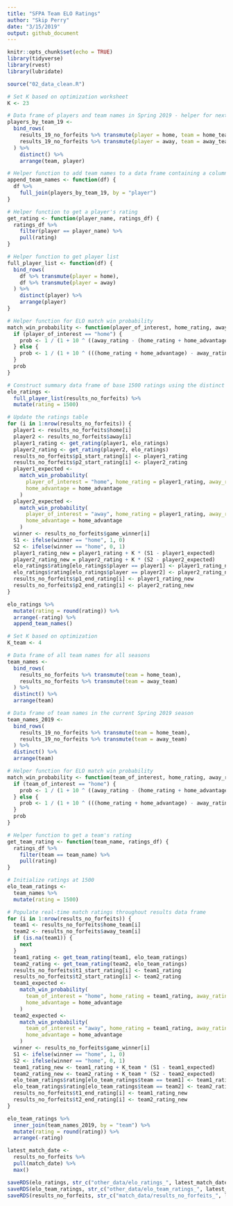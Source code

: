 ```yaml
---
title: "SFPA Team ELO Ratings"
author: "Skip Perry"
date: "3/15/2019"
output: github_document
---
```


```r
knitr::opts_chunk$set(echo = TRUE)
library(tidyverse)
library(rvest)
library(lubridate)

source("02_data_clean.R")
```


```r
# Set K based on optimization worksheet
K <- 23

# Data frame of players and team names in Spring 2019 - helper for next helper function
players_by_team_19 <- 
  bind_rows(
    results_19_no_forfeits %>% transmute(player = home, team = home_team),
    results_19_no_forfeits %>% transmute(player = away, team = away_team)
  ) %>% 
    distinct() %>% 
    arrange(team, player)

# Helper function to add team names to a data frame containing a column for player
append_team_names <- function(df) {
  df %>% 
    full_join(players_by_team_19, by = "player")
}

# Helper function to get a player's rating
get_rating <- function(player_name, ratings_df) {
  ratings_df %>% 
    filter(player == player_name) %>% 
    pull(rating)
}

# Helper function to get player list
full_player_list <- function(df) {
  bind_rows(
    df %>% transmute(player = home), 
    df %>% transmute(player = away)
  ) %>% 
    distinct(player) %>% 
    arrange(player)
}

# Helper function for ELO match win probability
match_win_probability <- function(player_of_interest, home_rating, away_rating, home_advantage) {
  if (player_of_interest == "home") {
    prob <- 1 / (1 + 10 ^ ((away_rating - (home_rating + home_advantage)) / 400))
  } else {
    prob <- 1 / (1 + 10 ^ (((home_rating + home_advantage) - away_rating) / 400))
  }
  prob
}

# Construct summary data frame of base 1500 ratings using the distinct players seen in the time period
elo_ratings <-
  full_player_list(results_no_forfeits) %>% 
  mutate(rating = 1500)

# Update the ratings table
for (i in 1:nrow(results_no_forfeits)) {
  player1 <- results_no_forfeits$home[i]
  player2 <- results_no_forfeits$away[i]
  player1_rating <- get_rating(player1, elo_ratings)
  player2_rating <- get_rating(player2, elo_ratings)
  results_no_forfeits$p1_start_rating[i] <- player1_rating
  results_no_forfeits$p2_start_rating[i] <- player2_rating
  player1_expected <-
    match_win_probability(
      player_of_interest = "home", home_rating = player1_rating, away_rating = player2_rating,
      home_advantage = home_advantage
    )
  player2_expected <-
    match_win_probability(
      player_of_interest = "away", home_rating = player1_rating, away_rating = player2_rating,
      home_advantage = home_advantage
    )
  winner <- results_no_forfeits$game_winner[i]
  S1 <- ifelse(winner == "home", 1, 0)
  S2 <- ifelse(winner == "home", 0, 1)
  player1_rating_new = player1_rating + K * (S1 - player1_expected)
  player2_rating_new = player2_rating + K * (S2 - player2_expected)
  elo_ratings$rating[elo_ratings$player == player1] <- player1_rating_new
  elo_ratings$rating[elo_ratings$player == player2] <- player2_rating_new
  results_no_forfeits$p1_end_rating[i] <- player1_rating_new
  results_no_forfeits$p2_end_rating[i] <- player2_rating_new
}

elo_ratings %>% 
  mutate(rating = round(rating)) %>% 
  arrange(-rating) %>% 
  append_team_names()
```

```r
# Set K based on optimization
K_team <- 4

# Data frame of all team names for all seasons
team_names <- 
  bind_rows(
    results_no_forfeits %>% transmute(team = home_team),
    results_no_forfeits %>% transmute(team = away_team)
  ) %>% 
  distinct() %>% 
  arrange(team)

# Data frame of team names in the current Spring 2019 season
team_names_2019 <- 
  bind_rows(
    results_19_no_forfeits %>% transmute(team = home_team),
    results_19_no_forfeits %>% transmute(team = away_team)
  ) %>% 
  distinct() %>% 
  arrange(team)

# Helper function for ELO match win probability
match_win_probability <- function(team_of_interest, home_rating, away_rating, home_advantage) {
  if (team_of_interest == "home") {
    prob <- 1 / (1 + 10 ^ ((away_rating - (home_rating + home_advantage)) / 400))
  } else {
    prob <- 1 / (1 + 10 ^ (((home_rating + home_advantage) - away_rating) / 400))
  }
  prob
}

# Helper function to get a team's rating
get_team_rating <- function(team_name, ratings_df) {
  ratings_df %>% 
    filter(team == team_name) %>% 
    pull(rating)
}

# Initialize ratings at 1500
elo_team_ratings <-
  team_names %>% 
  mutate(rating = 1500)

# Populate real-time match ratings throughout results data frame
for (i in 1:nrow(results_no_forfeits)) {
  team1 <- results_no_forfeits$home_team[i]
  team2 <- results_no_forfeits$away_team[i]
  if (is.na(team1)) { 
    next 
  } 
  team1_rating <- get_team_rating(team1, elo_team_ratings)
  team2_rating <- get_team_rating(team2, elo_team_ratings)
  results_no_forfeits$t1_start_rating[i] <- team1_rating
  results_no_forfeits$t2_start_rating[i] <- team2_rating
  team1_expected <-
    match_win_probability(
      team_of_interest = "home", home_rating = team1_rating, away_rating = team2_rating,
      home_advantage = home_advantage
    )
  team2_expected <-
    match_win_probability(
      team_of_interest = "away", home_rating = team1_rating, away_rating = team2_rating,
      home_advantage = home_advantage
    )
  winner <- results_no_forfeits$game_winner[i]
  S1 <- ifelse(winner == "home", 1, 0)
  S2 <- ifelse(winner == "home", 0, 1)
  team1_rating_new <- team1_rating + K_team * (S1 - team1_expected)
  team2_rating_new <- team2_rating + K_team * (S2 - team2_expected)
  elo_team_ratings$rating[elo_team_ratings$team == team1] <- team1_rating_new
  elo_team_ratings$rating[elo_team_ratings$team == team2] <- team2_rating_new
  results_no_forfeits$t1_end_rating[i] <- team1_rating_new
  results_no_forfeits$t2_end_rating[i] <- team2_rating_new
}

elo_team_ratings %>% 
  inner_join(team_names_2019, by = "team") %>% 
  mutate(rating = round(rating)) %>% 
  arrange(-rating)
```

```r
latest_match_date <- 
  results_no_forfeits %>% 
  pull(match_date) %>% 
  max()

saveRDS(elo_ratings, str_c("other_data/elo_ratings_", latest_match_date, ".Rdata"))
saveRDS(elo_team_ratings, str_c("other_data/elo_team_ratings_", latest_match_date, ".Rdata"))
saveRDS(results_no_forfeits, str_c("match_data/results_no_forfeits_", latest_match_date, ".Rdata"))
```

```r

```

